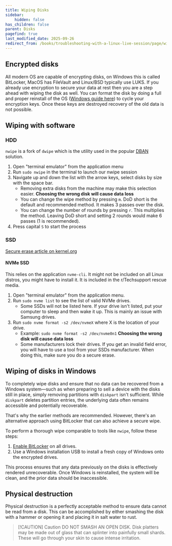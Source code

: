 ```yaml
---
title: Wiping Disks
sidebar:
    hidden: false
has_children: false
parent: Disks
pagefind: true
last_modified_date: 2025-09-26
redirect_from: /books/troubleshooting-with-a-linux-live-session/page/wiping-disks
---
```



<UseLLCD />

## Encrypted disks
All modern OS are capable of encrypting disks, on Windows this is called BitLocker, MacOS has FileVault and Linux/BSD typically use LUKS. If you already use encryption to secure your data at rest then you are a step ahead with wiping the disk as well. You can format the disk by doing a full and proper reinstall of the OS ([Windows guide here](/windows)) to cycle your encryption keys. Once these keys are destroyed recovery of the old data is not possible.

## Wiping with software
### HDD
`nwipe` is a fork of `dwipe` which is the utility used in the popular [DBAN](https://dban.org/) solution.

1. Open "terminal emulator" from the application menu
2. Run `sudo nwipe` in the terminal to launch our nwipe session
3. Navigate up and down the list with the arrow keys, select disks by size with the space bar. 
	* Removing extra disks from the machine may make this selection easier. **Choosing the wrong disk will cause data loss**
	* You can change the wipe method by pressing `m`. DoD short is the default and recommended method. It makes 3 passes over the disk.
    * You can change the number of rounds by pressing `r`. This multiplies the method. Leaving DoD short and setting 2 rounds would make 6 passes (1 is recommended).
4. Press capital `S` to start the process

### SSD
[Secure erase article on kernel.org](https://ata.wiki.kernel.org/index.php/ATA_Secure_Erase)

#### NVMe SSD
This relies on the application `nvme-cli`. It might not be included on all Linux distros, you might have to install it. It is included in the r/Techsupport rescue media.
1. Open "terminal emulator" from the application menu.
2. Run `sudo nvme list` to see the list of valid NVMe drives.
	* Some SSDs will not be listed here. If your drive isn't listed, put your computer to sleep and then wake it up. This is mainly an issue with Samsung drives.
3. Run `sudo nvme format -s2 /dev/nvmeX` where X is the location of your drive.
	* Example: `sudo nvme format -s2 /dev/nvme0n1` **Choosing the wrong disk will cause data loss**
    * Some manufacturers lock their drives. If you get an invalid field error, you will have to use a tool from your SSDs manufacturer. When doing this, make sure you do a secure erase.

## Wiping of disks in Windows
To completely wipe disks and ensure that no data can be recovered from a Windows system—such as when preparing to sell a device with the disks still in place, simply removing partitions with `diskpart` isn't sufficient. While `diskpart` deletes partition entries, the underlying data often remains accessible and potentially recoverable.

That's why the earlier methods are recommended. However, there's an alternative approach using BitLocker that can also achieve a secure wipe.

To perform a thorough wipe comparable to tools like `nwipe`, follow these steps:

1. [Enable BitLocker](/disks/encryption/bitlocker) on all drives.
2. Use a Windows installation USB to install a fresh copy of Windows onto the encrypted drives.

This process ensures that any data previously on the disks is effectively rendered unrecoverable. Once Windows is reinstalled, the system will be clean, and the prior data should be inaccessible.

## Physical destruction
Physical destruction is a perfectly acceptable method to ensure data cannot be read from a disk. This can be accomplished by either smashing the disk with a hammer or opening it and placing it in salt water to rust.

> [!CAUTION] Caution
> DO NOT SMASH AN OPEN DISK.
> Disk platters may be made out of glass that can splinter into painfully small shards. These will go through your skin to cause intense irritation.

